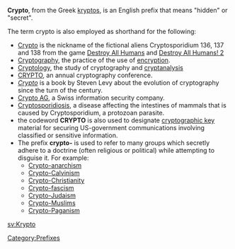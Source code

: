 '''Crypto''', from the Greek [[kryptos]], is an English prefix that means "hidden" or "secret".

The term crypto is also employed as shorthand for the following:

*[[Cryptosporidium 137| Crypto]] is the nickname of the fictional aliens Cryptosporidium 136, 137 and 138 from the game [[Destroy All Humans]] and [[Destroy All Humans! 2]]
*[[Cryptography]], the practice of the use of [[encryption]].
*[[Cryptology]], the study of cryptography and [[cryptanalysis]]
*[[CRYPTO (conference)|CRYPTO]], an annual cryptography conference.
*''[[Crypto: How the Code Rebels Beat the Government Saving Privacy in the Digital Age|Crypto]]'' is a book by Steven Levy about the evolution of cryptography since the turn of the century.
*[[Crypto AG]], a Swiss information security company.
*[[Cryptosporidiosis]],  a disease affecting the intestines of mammals that is caused by Cryptosporidium, a protozoan parasite.
* the codeword '''CRYPTO''' is also used to designate [[key (cryptography)|cryptographic key]] material for securing  US-government communications involving classified or sensitive information.
*The prefix '''crypto-''' is used to refer to many groups which secretly adhere to a doctrine (often religious or political) while attempting to disguise it.  For example:
**[[Crypto-anarchism]]
**[[Crypto-Calvinism]]
**[[Crypto-Christianity]]
**[[Crypto-fascism]]
**[[Crypto-Judaism]]
**[[Crypto-Muslims]]
**[[Crypto-Paganism]]

[[Category:Prefixes]]

{{disambig}}

[[sv:Krypto]]